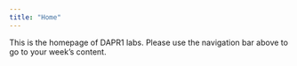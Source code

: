 ```yaml
---
title: "Home"
---
```


This is the homepage of DAPR1 labs. Please use the navigation bar above to go to your week's content.
